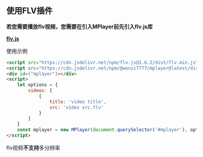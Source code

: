 ## 使用FLV插件

**若您需要播放flv视频，您需要在引入MPlayer前先引入flv.js库**

**[flv.js](https://github.com/bilibili/flv.js)**

使用示例
```html
<script src="https://cdn.jsdelivr.net/npm/flv.js@1.6.2/dist/flv.min.js"></script>
<script src="https://cdn.jsdelivr.net/npm/@wenzi7777/mplayer@latest/dist/mplayer.bundle.min.js"></script>
<div id={'mplayer'}></div>
<script>
    let options = {
        videos: [
            {
                title: 'video title',
                src: 'video src.flv'
            }
        ]
    }
    const mplayer = new MPlayer(document.querySelector('#mplayer'), options)
</script>
```

flv视频**不支持**多分辨率
